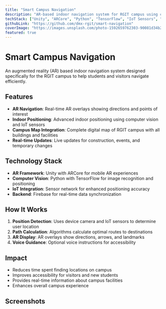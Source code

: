 ```yaml
---
title: "Smart Campus Navigation"
description: "AR-based indoor navigation system for RGIT campus using computer vision and IoT sensors. Helps students and visitors navigate the campus efficiently."
techStack: ["Unity", "ARCore", "Python", "TensorFlow", "IoT Sensors", "Firebase"]
githubLink: "https://github.com/dmx-rgit/smart-navigation"
coverImage: "https://images.unsplash.com/photo-1592659762303-90081d34b277?w=800&h=400&fit=crop"
featured: true
---
```


# Smart Campus Navigation

An augmented reality (AR) based indoor navigation system designed specifically for the RGIT campus to help students and visitors navigate efficiently.

## Features

- **AR Navigation**: Real-time AR overlays showing directions and points of interest
- **Indoor Positioning**: Advanced indoor positioning using computer vision and IoT sensors
- **Campus Map Integration**: Complete digital map of RGIT campus with all buildings and facilities
- **Real-time Updates**: Live updates for construction, events, and temporary changes

## Technology Stack

- **AR Framework**: Unity with ARCore for mobile AR experiences
- **Computer Vision**: Python with TensorFlow for image recognition and positioning
- **IoT Integration**: Sensor network for enhanced positioning accuracy
- **Backend**: Firebase for real-time data synchronization

## How It Works

1. **Position Detection**: Uses device camera and IoT sensors to determine user location
2. **Path Calculation**: Algorithms calculate optimal routes to destinations
3. **AR Display**: AR overlays show directions, arrows, and landmarks
4. **Voice Guidance**: Optional voice instructions for accessibility

## Impact

- Reduces time spent finding locations on campus
- Improves accessibility for visitors and new students
- Provides real-time information about campus facilities
- Enhances overall campus experience

## Screenshots


